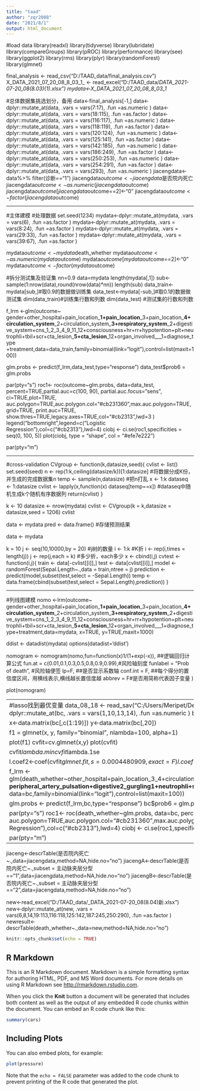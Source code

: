 ---
title: "taad"
author: "zqr2008"
date: "2021/8/1"
output: html_document
---

#load data
library(readxl)
library(tidyverse)
library(lubridate)
library(compareGroups)
library(pROC)
library(performance)
library(see)
library(ggplot2)
library(rms)
library(plyr)
library(randomForest)
library(glmnet)


final_analysis <- read_csv("D:/TAAD_data/final_analysis.csv")
X_DATA_2021_07_20_08_8_03_1_ <- read_excel("D:/TAAD_data/_DATA_2021-07-20_08(8.03)(1).xlsx")
mydata<-X_DATA_2021_07_20_08_8_03_1_



#总体数据集挑选划分，备用
data<-final_analysis[-1,]
data<-dplyr::mutate_at(data, .vars = vars(7:17), .fun =as.numeric )
data<-dplyr::mutate_at(data, .vars = vars(18:115), .fun =as.factor )
data<-dplyr::mutate_at(data, .vars = vars(116:117), .fun =as.numeric )
data<-dplyr::mutate_at(data, .vars = vars(118:119), .fun =as.factor )
data<-dplyr::mutate_at(data, .vars = vars(120:124), .fun =as.numeric )
data<-dplyr::mutate_at(data, .vars = vars(125:141), .fun =as.factor )
data<-dplyr::mutate_at(data, .vars = vars(142:185), .fun =as.numeric )
data<-dplyr::mutate_at(data, .vars = vars(186:249), .fun =as.factor )
data<-dplyr::mutate_at(data, .vars = vars(250:253), .fun =as.numeric )
data<-dplyr::mutate_at(data, .vars = vars(254:291), .fun =as.factor )
data<-dplyr::mutate_at(data, .vars = vars(293), .fun =as.numeric )
jiacengdata<-data%>% filter(诊断=="1")
jiacengdata$outcome<-jiacengdata$是否院内死亡
jiacengdata$outcome<-as.numeric(jiacengdata$outcome)
jiacengdata$outcome[jiacengdata$outcome==2]<-"0"
jiacengdata$outcome<-factor(jiacengdata$outcome)

----------------------------------------------------------------------------------------------


#主体建模
#处理数据
set.seed(1234)
mydata<-dplyr::mutate_at(mydata, .vars = vars(6), .fun =as.factor )
mydata<-dplyr::mutate_at(mydata, .vars = vars(8:24), .fun =as.factor )
mydata<-dplyr::mutate_at(mydata, .vars = vars(29:33), .fun =as.factor )
mydata<-dplyr::mutate_at(mydata, .vars = vars(39:67), .fun =as.factor )


mydata$outcome<-mydata$death_whether
mydata$outcome<-as.numeric(mydata$outcome)
mydata$outcome[mydata$outcome==2]<-"0"
mydata$outcome<-factor(mydata$outcome)

#拆分测试集及验证集
nn=0.9
data=mydata
length(mydata[,1])
sub<-sample(1:nrow(data),round(nrow(data)*nn))
length(sub)
data_train<-mydata[sub,]#取0.9的数据做训练集
data_test<-mydata[-sub,]#取0.1的数据做测试集
dim(data_train)#训练集行数和列数
dim(data_test) #测试集的行数和列数


f_lrm <-glm(outcome~ gender+other_hospital+pain_location___1+pain_location___3+pain_location___4+circulation_system___2+circulation_system___3+respiratory_system___2+digestive_system+cns_1_2_3_4_9_11_12+consciousness+hr+rr+hypotention+plt+neutrophli+tbil+scr+cta_lesion___5+cta_lesion___12+organ_involved___1+diagnose_type +treatment,data=data_train,family=binomial(link="logit"),control=list(maxit=100))

glm.probs <- predict(f_lrm,data_test,type="response")
data_test$prob6 = glm.probs


par(pty="s")
roc1<- roc(outcome~glm.probs, data=data_test,
          percent=TRUE,partial.auc=c(100, 90),
          partial.auc.focus="sens",
          ci=TRUE,plot=TRUE,
          auc.polygon=TRUE,auc.polygon.col="#cb231360",max.auc.polygon=TRUE, grid=TRUE,
          print.auc=TRUE, show.thres=TRUE,legacy.axes=TRUE,col="#cb2313",lwd=3
)
legend("bottomright",legend=c("Logistic Regression"),col=c("#cb2313"),lwd=4)
ciobj <- ci.se(roc1,specificities = seq(0, 100, 5)) 
plot(ciobj, type = "shape", col = "#efe7e222")  

par(pty="m")

-------------------------------------------------------------------------------------------------

#cross-validation
CVgroup <- function(k,datasize,seed){
  cvlist <- list()
  set.seed(seed)
  n <- rep(1:k,ceiling(datasize/k))[1:datasize]    #将数据分成K份，并生成的完成数据集n
  temp <- sample(n,datasize)   #把n打乱
  x <- 1:k
  dataseq <- 1:datasize
  cvlist <- lapply(x,function(x) dataseq[temp==x])  #dataseq中随机生成k个随机有序数据列
  return(cvlist)
}

k <- 10
datasize <- nrow(mydata)
cvlist <- CVgroup(k = k,datasize = datasize,seed = 1206)
cvlist



data <- mydata
pred <- data.frame()   #存储预测结果

data <- mydata

k = 10
j <- seq(10,10000,by = 20)   #j树的数量
i <- 1:k    #K折
i <- rep(i,times = length(j))
j <- rep(j,each = k)   #多少折，each多少
x <- cbind(i,j)
cvtest <- function(i,j){
  train <- data[-cvlist[[i]],]
  test <- data[cvlist[[i]],]
  model <- randomForest(Sepal.Length~.,data = train,ntree = j)
  prediction <- predict(model,subset(test,select = -Sepal.Length))
  temp <- data.frame(cbind(subset(test,select = Sepal.Length),prediction))
}



----------------------------------------------------------------------------------------------------

#列线图建模
nomo <-lrm(outcome~ gender+other_hospital+pain_location___1+pain_location___3+pain_location___4+circulation_system___2+circulation_system___3+respiratory_system___2+digestive_system+cns_1_2_3_4_9_11_12+consciousness+hr+rr+hypotention+plt+neutrophli+tbil+scr+cta_lesion___5+cta_lesion___12+organ_involved___1+diagnose_type+treatment,data=mydata, x=TRUE, y=TRUE,maxit=1000)

ddist <- datadist(mydata)
options(datadist='ddist')

nomogram <- nomogram(nomo,fun=function(x)1/(1+exp(-x)), ##逻辑回归计算公式
                     fun.at = c(0.01,0.1,0.3,0.5,0.8,0.9,0.99),#风险轴刻度
                     funlabel = "Prob of death", #风险轴便签
                     lp=F,  ##是否显示系数轴
                     conf.int = F, ##每个得分的置信度区间，用横线表示,横线越长置信度越
                     abbrev = F#是否用简称代表因子变量
)

plot(nomogram)



-------------------------------------------------------------------------------------
#lasso找到最优变量
data_08_18 <- read_sav("C:/Users/Meripet/Desktop/data_08_18.sav")
bc<-data_08_18[,-c(1:6)]
bc<-dplyr::mutate_at(bc, .vars = vars(2:9,11,12,15:25), .fun =as.factor )
bc<-dplyr::mutate_at(bc, .vars = vars(1,10,13,14), .fun =as.numeric )
bc<-bc[,c(2:6,8:16,18:20,22,24,25)]
bc<-na.omit(bc)

x<-data.matrix(bc[,c(1:19)])
y<-data.matrix(bc[,20])

f1 = glmnet(x, y, family="binomial", nlambda=100, alpha=1)

plot(f1)
cvfit=cv.glmnet(x,y)
plot(cvfit)

cvfit$lambda.min
cvfit$lambda.1se

l.coef2<-coef(cvfit$glmnet.fit,s=0.0004480909,exact = F)
l.coef1<-coef(cvfit$glmnet.fit,s=0.04277245,exact = F)


f_lrm <-glm(death_whether~other_hospital+pain_location_3_4+circulation_system___1+circulation_system___2+respiratory_system___2+cns_6_7_motor_1_2_concomitant_4_painlocation_8+consciousness1+left_systolic_bp+
peripheral_artery_pulsation+digestive2_gurgling1+neutrophli+scr+scope___1+scope___2+scope___5+cta_lesion___121+pleural_effusion11+diagnose+surgery_all,
data=bc,family=binomial(link="logit"),control=list(maxit=100))


glm.probs <- predict(f_lrm,bc,type="response")
bc$prob6 = glm.probs


par(pty="s")
roc1<- roc(death_whether~glm.probs, data=bc,
          percent=TRUE,partial.auc=c(100, 90),
          partial.auc.focus="sens",
          ci=TRUE,plot=TRUE,
          auc.polygon=TRUE,auc.polygon.col="#cb231360",max.auc.polygon=TRUE, grid=TRUE,
          print.auc=TRUE, show.thres=TRUE,legacy.axes=TRUE,col="#cb2313",lwd=3
)
legend("bottomright",legend=c("Logistic Regression"),col=c("#cb2313"),lwd=4)
ciobj <- ci.se(roc1,specificities = seq(0, 100, 5)) 
plot(ciobj, type = "shape", col = "#efe7e222")  

par(pty="m")


--------------------------------------------------------------------------------------
jiaceng<-descrTable(是否院内死亡~.,data=jiacengdata,method=NA,hide.no="no")
jiacengA<-descrTable(是否院内死亡~.,subset = 主动脉夹层分型=="1",data=jiacengdata,method=NA,hide.no="no")
jiacengB<-descrTable(是否院内死亡~.,subset = 主动脉夹层分型=="2",data=jiacengdata,method=NA,hide.no="no")    

new<-read_excel("D:/TAAD_data/_DATA_2021-07-20_08(8.04)新.xlsx")
new<-dplyr::mutate_at(new, .vars = vars(6,8,14,19:113,116:118,125:142,187:245,250:290), .fun =as.factor )
newresult<-descrTable(death_whether~.,data=new,method=NA,hide.no="no")
```{r setup, include=FALSE}
knitr::opts_chunk$set(echo = TRUE)
```

## R Markdown

This is an R Markdown document. Markdown is a simple formatting syntax for authoring HTML, PDF, and MS Word documents. For more details on using R Markdown see <http://rmarkdown.rstudio.com>.

When you click the **Knit** button a document will be generated that includes both content as well as the output of any embedded R code chunks within the document. You can embed an R code chunk like this:

```{r cars}
summary(cars)
```

## Including Plots

You can also embed plots, for example:

```{r pressure, echo=FALSE}
plot(pressure)
```

Note that the `echo = FALSE` parameter was added to the code chunk to prevent printing of the R code that generated the plot.
